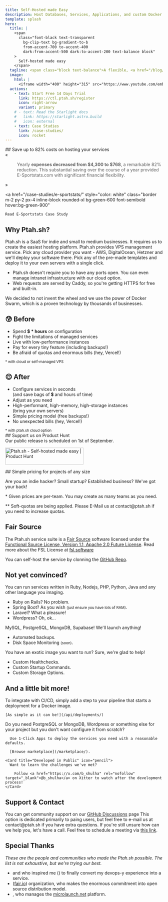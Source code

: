 ```yaml
---
title: Self-Hosted made Easy
description: Host Databases, Services, Applications, and custom Docker Images on your own servers.
template: splash
hero:
  title: |
    <span
      class="font-black text-transparent
        bg-clip-text bg-gradient-to-b
        from-accent-700 to-accent-400
        dark:from-accent-500 dark:to-accent-200 text-balance block"
    >
      Self-hosted made easy
    </span>
  tagline: <span class="block text-balance">A flexible, <a href="/blog/2024-08-09-we-use-fair-source/">fair source</a> and independent alternative to Heroku/Vercel which puts you in control of your expenses.</span>
  image:
    html: |
      <iframe width="400" height="315" src="https://www.youtube.com/embed/KPRljIUIhlA?si=9gxAYens28vOueNS" title="Ptah.sh Introduction - YouTube Video Player" frameborder="0" allow="accelerometer; autoplay; clipboard-write; encrypted-media; gyroscope; picture-in-picture; web-share" referrerpolicy="strict-origin-when-cross-origin" allowfullscreen></iframe>
  actions:
    - text: Start Free 14 Days Trial
      link: https://ctl.ptah.sh/register
      icon: right-arrow
      variant: primary
    # - text: Read the Starlight docs
    #   link: https://starlight.astro.build
    #   icon: external
    - text: Case Studies
      link: /case-studies/
      icon: rocket
---
```



<div class="text-center">
  ## Save up to 82% costs on hosting your services

  <div class="text-center flex justify-center items-center">
    <span class="text-[96px] italic text-gray-200">«</span>
    <blockquote class="max-w-[650px] inline-block p-4 italic" style="border-inline-start: 0;">
      Yearly <strong>expenses decreased from $4,300 to $768</strong>, a remarkable 82% reduction. This substantial saving over the course of a year provided E-Sportstats.com with significant financial flexibility.
    </blockquote>
    <span class="text-[96px] italic text-gray-200">»</span>
  </div>

  <a href="/case-studies/e-sportstats/"
    style="color: white"
    class="border m-2 py-2 px-4 inline-block rounded-xl bg-green-600 font-semibold hover:bg-green-900"
  >
    Read E-Sportstats Case Study
  </a>
</div>


## Why Ptah.sh?

<CardGrid stagger>
	<Card title="Easy to Use" icon="pencil">
		Ptah.sh is a SaaS for indie and small to medium businesses. It requires us to create the easiest hosting platform.
	</Card>
	<Card title="Host on your own VPS" icon="setting">
		Ptah.sh provides VPS management service. Pick any cloud provider you want - AWS, DigitalOcean, Hetzner and we'll deploy your software there.
	</Card>
	<Card title="Focus on What Matters" icon="add-document">
		Pick any of the pre-made templates and deploy it to your own servers with a single click.
	</Card>
	<Card title="Secure by Default" icon="approve-check">
	 <ul>
	  <li>Ptah.sh doesn't require you to have any ports open. You can even manage intranet infrastructure with our cloud option.</li>
		<li>Web requests are served by Caddy, so you're getting HTTPS for free and built-in.</li>
		</ul>
	</Card>
	<Card title="Powered by Docker Swarm" icon="setting">
		We decided to not invent the wheel and we use the power of Docker Swarm, which is a proven technology by thousands of businesses.
	</Card>
</CardGrid>

<div class="md:grid grid-cols-2 gap-4">
  <div>
    <h2 class="text-center mb-4">
      😰 Before
    </h2>
    <div style="margin-top: 0" class="border rounded-xl p-4 m-4 border-red-500 border-2">
      <ul>
        <li>Spend <strong>$ * hours</strong> on configuration</li>
        <li>Fight the limitations of managed services</li>
        <li>Live with low-performance instances</li>
        <li>Pay for every tiny feature <span class="italic text-sm text-gray-500">(including backups!)</span></li>
        <li>Be afraid of quotas and enormous bills <span class="italic text-sm text-gray-500">(hey, Vercel!)</span></li>
      </ul>
      <div class="text-right">
        <small class="italic text-xs text-gray-500">* with cloud or self-managed VPS</small>
      </div>
    </div>
  </div>

  <div style="margin-top: 0" class="h-full">
      <h2 class="text-center mb-4">
        😌 After
      </h2>
      <div style="margin-top: 0" class="border rounded-xl p-4 m-4 border-green-600 border-4">
        <ul>
          <li>Configure services in seconds<br/><span class="italic text-sm text-gray-500">(and save bags of 💲 and hours of time)</span></li>
          <li>Adjust as you need</li>
          <li>High-performant, high-memory, high-storage instances<br/><span class="italic text-sm text-gray-500">(bring your own servers)</span></li>
          <li>Simple pricing model <span class="italic text-sm text-gray-500">(free backups!)</span></li>
          <li>No unexpected bills <span class="italic text-sm text-gray-500">(hey, Vercel!)</span></li>
        </ul>
        <div class="text-right">
          <small class="italic text-xs text-gray-500">* with ptah.sh cloud option</small>
        </div>
      </div>
    </div>
</div>

<div class="flex flex-col items-center my-24 border p-8">
  ## Support us on Product Hunt

  <div class="py-8">Our public release is scheduled on 1st of September.</div>

  <a href="https://r.ptah.sh/producthunt" target="_blank"><img src="https://api.producthunt.com/widgets/embed-image/v1/featured.svg?post_id=476578&theme=light" alt="Ptah&#0046;sh - Self&#0045;hosted&#0032;made&#0032;easy | Product Hunt" style="width: 250px; height: 54px;" width="250" height="54" /></a>
</div>

<div id="pricing">
## Simple pricing for projects of any size

  <p>Are you an indie hacker? Small startup? Established business? We've got your back!</p>

  <div class="md:flex gap-12">
    <PricingCard name="Hobby" description="Perfect plan to try the service or host non-critical applications" price="19" singleServer />
    <PricingCard name="Startup" description="Need more power or an improved stability? This is your choice!" price="49" mostPopular />
    <PricingCard name="Business"
      description="Your business got traction? We will cover your back!"
      price="199"
      roleManagement
      dedicatedDiscord
      waitlist="https://forms.gle/YFZ8oJuiVvDm2gEU6"
    />
  </div>

  <p class="italic text-right text-xs">* Given prices are per-team. You may create as many teams as you need.</p>
  <p class="italic text-right text-xs">** Soft-quotas are being applied. Please E-Mail us at contact@ptah.sh if you need to increase quotas.</p>
</div>

## Fair Source

The Ptah.sh service suite is a <a href="https://fair.io">Fair Source</a> software licensed under the <a href="https://github.com/ptah-sh/ptah-server/blob/main/LICENSE.md" target="_blank" rel="nofollow">Functional Source License, Version 1.1, Apache 2.0 Future License</a>. Read more about the FSL License at <a href="https://fsl.software" target="_blank">fsl.software</a>

You can self-host the service by clonning the <a href="https://r.ptah.sh/github" target="_blank" rel="nofollow">GitHub Repo</a>.

## Not yet convinced?

<CardGrid stagger>
	<Card title="Any Language, Any Framework" icon="pencil">
	  You can run services written in Ruby, Nodejs, PHP, Python, Java and any other language you imaging.
		<ul>
			<li>Ruby on Rails? No problem.</li>
			<li>Spring Boot? As you wish <small>(just ensure you have lots of RAM)</small>.</li>
			<li>Laravel? What a pleasure!</li>
			<li>Wordpress? Oh, ok...</li>
		</ul>
	</Card>
	<Card title="Any Database" icon="setting">
		MySQL, PostgreSQL, MongoDB, Supabase! We'll launch anything!
		<ul>
		  <li>Automated backups.</li>
			<li>Disk Space Monitoring <small>(soon)</small>.</li>
		</ul>
	</Card>
	<Card title="Any Docker Image" icon="add-document">
		You have an exotic image you want to run? Sure, we're glad to help!
		<ul>
		  <li>Custom Healthchecks.</li>
			<li>Custom Startup Commands.</li>
			<li>Custom Storage Options.</li>
		</ul>
	</Card>
</CardGrid>

## And a little bit more!

<CardGrid stagger>
  <Card title="Integrate with CI/CD (GitHub, GitLab, etc)" icon="telegram">
    To integrate with CI/CD, simply add a step to your pipeline that starts a deployment for a Docker image.

    [As simple as it can be!](/api/deployments/)
  </Card>

  <Card title="1-Click Apps" icon="puzzle">
      Do you need PostgreSQL or MongoDB, Wordpress or something else for your project but you don't want configure it from scratch?

      Use 1-Click Apps to deploy the services you need with a reasonable defaults.

      [Browse marketplace](/marketplace/).
  </Card>

	<Card title="Developed in Public" icon="pencil">
	  Want to learn the challenges we've met?

		Follow <a href="https://x.com/b_shulha" rel="nofollow" target="_blank">@b_shulha</a> on Xitter to watch after the development process!
	</Card>
</CardGrid>

## Support & Contact

<CardGrid>
	<Card title="Community Support" icon="github">
	  You can get community support on our <a href="https://github.com/orgs/ptah-sh/discussions" target="_blank" rel="nofollow">GitHub Discussions</a> page
	</Card>
	<Card title="E-Mail" icon="email">
	 This option is dedicated primarily to paing users, but feel free to e-mail us at contact@ptah.sh if you have extra questions.
	</Card>
  <Card title="Let's have a call?" icon="seti:video">
    If you're still unsure how can we help you, let's have a call. Feel free to schedule a meeting via <a href="https://r.ptah.sh/meet" target="_blank" rel="nofollow">this link</a>.
  </Card>
</CardGrid>

## Special Thanks

_These are the people and communities who made the Ptah.sh possible. The list is not exhaustive, but we're trying our best._

- <Twitter handle="marc_louvion" name="Marc Lou" /> and <Twitter handle="heyandras" name="Andras Bacsai" /> who inspired me (<Twitter handle="b_shulha" name="Bohdan Shulha" />) to finally convert my devops-y experience into a service.
- <Twitter handle="fairsrc" name="Fair Source" /> (<a href="https://fair.io/?utm_source=ptah.sh" target="_blank">fair.io</a>) organization, who makes the enormous commitment into open source distribution model.
- <Twitter handle="SaidAitmbarek" name="Saïd Aitmbarek" />, who manages the <a href="https://microlaunch.net/?utm_source=ptah.sh">microlaunch.net</a> platform.
